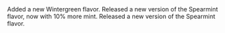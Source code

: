 <Update label="March 2025" description="v0.0.10">
  Added a new Wintergreen flavor. Released a new version of the Spearmint flavor, now with 10% more mint.
</Update>
<Update label="February 2025" description="v0.0.09">
  Released a new version of the Spearmint flavor.
</Update>
